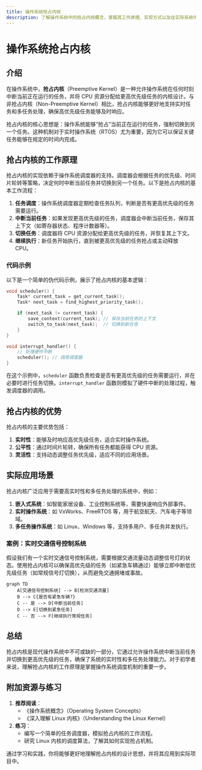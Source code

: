 ```yaml
---
title: 操作系统抢占内核
description: 了解操作系统中的抢占内核概念，掌握其工作原理、实现方式以及在实际系统中的应用场景。
---
```


# 操作系统抢占内核

## 介绍

在操作系统中，**抢占内核**（Preemptive Kernel）是一种允许操作系统在任何时刻中断当前正在运行的任务，并将 CPU 资源分配给更高优先级任务的内核设计。与非抢占内核（Non-Preemptive Kernel）相比，抢占内核能够更好地支持实时任务和多任务处理，确保高优先级任务能够及时响应。

抢占内核的核心思想是：操作系统能够“抢占”当前正在运行的任务，强制切换到另一个任务。这种机制对于实时操作系统（RTOS）尤为重要，因为它可以保证关键任务能够在规定的时间内完成。

## 抢占内核的工作原理

抢占内核的实现依赖于操作系统调度器的支持。调度器会根据任务的优先级、时间片轮转等策略，决定何时中断当前任务并切换到另一个任务。以下是抢占内核的基本工作流程：

1. **任务调度**：操作系统调度器定期检查任务队列，判断是否有更高优先级的任务需要运行。
2. **中断当前任务**：如果发现更高优先级的任务，调度器会中断当前任务，保存其上下文（如寄存器状态、程序计数器等）。
3. **切换任务**：调度器将 CPU 资源分配给更高优先级的任务，并恢复其上下文。
4. **继续执行**：新任务开始执行，直到被更高优先级的任务抢占或主动释放 CPU。

### 代码示例

以下是一个简单的伪代码示例，展示了抢占内核的基本逻辑：

```c
void scheduler() {
    Task* current_task = get_current_task();
    Task* next_task = find_highest_priority_task();

    if (next_task != current_task) {
        save_context(current_task); // 保存当前任务的上下文
        switch_to_task(next_task);  // 切换到新任务
    }
}

void interrupt_handler() {
    // 处理硬件中断
    scheduler(); // 调用调度器
}
```

在这个示例中，`scheduler` 函数负责检查是否有更高优先级的任务需要运行，并在必要时进行任务切换。`interrupt_handler` 函数则模拟了硬件中断的处理过程，触发调度器的调用。

## 抢占内核的优势

抢占内核的主要优势包括：

1. **实时性**：能够及时响应高优先级任务，适合实时操作系统。
2. **公平性**：通过时间片轮转，确保所有任务都能获得 CPU 资源。
3. **灵活性**：支持动态调整任务优先级，适应不同的应用场景。

## 实际应用场景

抢占内核广泛应用于需要高实时性和多任务处理的系统中，例如：

1. **嵌入式系统**：如智能家居设备、工业控制系统等，需要快速响应外部事件。
2. **实时操作系统**：如 VxWorks、FreeRTOS 等，用于航空航天、汽车电子等领域。
3. **多任务操作系统**：如 Linux、Windows 等，支持多用户、多任务并发执行。

### 案例：实时交通信号控制系统

假设我们有一个实时交通信号控制系统，需要根据交通流量动态调整信号灯的状态。使用抢占内核可以确保高优先级的任务（如紧急车辆通过）能够立即中断低优先级任务（如常规信号灯切换），从而避免交通拥堵或事故。

```mermaid
graph TD
    A[交通信号控制系统] --> B[检测交通流量]
    B --> C{是否有紧急车辆?}
    C -- 是 --> D[中断当前任务]
    D --> E[切换到紧急任务]
    C -- 否 --> F[继续执行常规任务]
```

## 总结

抢占内核是现代操作系统中不可或缺的一部分，它通过允许操作系统中断当前任务并切换到更高优先级的任务，确保了系统的实时性和多任务处理能力。对于初学者来说，理解抢占内核的工作原理是掌握操作系统调度机制的重要一步。

## 附加资源与练习

1. **推荐阅读**：
   - 《操作系统概念》（Operating System Concepts）
   - 《深入理解 Linux 内核》（Understanding the Linux Kernel）
2. **练习**：
   - 编写一个简单的任务调度器，模拟抢占内核的工作流程。
   - 研究 Linux 内核的调度算法，了解其如何实现抢占机制。

通过学习和实践，你将能够更好地理解抢占内核的设计思想，并将其应用到实际项目中。